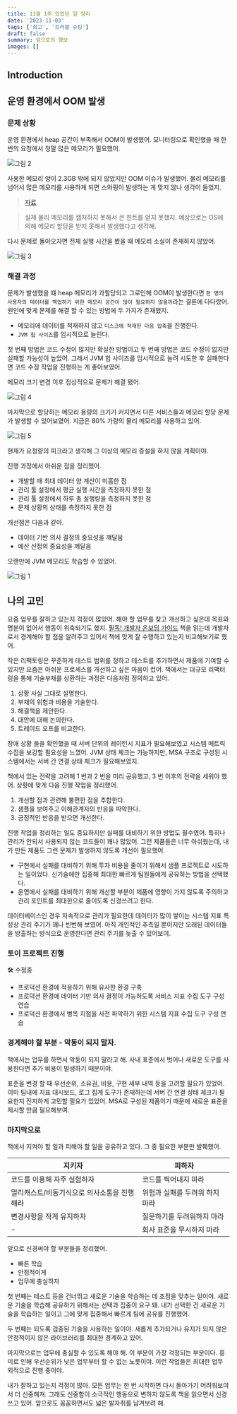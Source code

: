 ```yaml
---
title: 11월 1주 있었던 일 정리
date: '2023-11-03'
tags: ['회고', '트러블 슈팅']
draft: false
summary: 앞으로의 행보
images: []
---
```


## Introduction

<TOCInline toc={props.toc} exclude="Introduction" />

## 운영 환경에서 OOM 발생

### 문제 상황

운영 환경에서 heap 공간이 부족해서 OOM이 발생했어.
모니터링으로 확인했을 때 한 번의 요청에서 정말 많은 메모리가 필요했어.

![그림 2](/static/images/11m1w/2.png)

사용한 메모리 양이 2.3GB 밖에 되지 않았지만 OOM 이슈가 발생했어.
물리 메모리를 넘어서 많은 메모리를 사용하게 되면 스와핑이 발생하는 게 맞지 않나 생각이 들었지.

> [자료](https://stackoverflow.com/questions/43320272/java-virtual-machine-and-swap-space)

> 실제 물리 메모리를 캡처하지 못해서 큰 힌트를 얻지 못했지.
> 예상으로는 OS에 의해 메모리 할당을 받지 못해서 발생했다고 생각해.

다시 문제로 돌아오자면 전체 실행 시간을 봤을 때 메모리 소실이 존재하지 않았어.

![그림 3](/static/images/11m1w/3.png)

### 해결 과정

문제가 발생했을 떄 heap 메모리가 과할당되고 그로인해 OOM이 발생한다면 `한 명의 사용자의 데이터를 백업하기 위한 메모리 공간이 많이 필요하지 않을까`라는 결론에 다다랐어.
원인에 맞게 문제를 해결 할 수 있는 방법에 두 가지가 존재했지.

- 메모리에 데이터를 적재하지 않고 `디스크에 적재한 다음 압축`을 진행한다.
- `JVM 힙 사이즈`를 임시적으로 늘린다.

첫 번째 방법은 코드 수정이 많지만 확실한 방법이고 두 번째 방법은 코드 수정이 없지만 실패할 가능성이 높았어.
그래서 JVM 힙 사이즈를 임시적으로 늘려 시도한 후 실패한다면 코드 수정 작업을 진행하는 게 좋아보였어.

메모리 크기 변경 이후 정상적으로 문제가 해결 됐어.

![그림 4](/static/images/11m1w/4.png)

마지막으로 할당하는 메모리 용량의 크기가 커지면서 다른 서비스들과 메모리 할당 문제가 발생할 수 있어보였어.
지금은 80% 가량의 물리 메모리를 사용하고 있어.

![그림 5](/static/images/11m1w/5.png)

현재가 요청량의 피크라고 생각해 그 이상의 메모리 증설을 하지 않을 계획이야.

진행 과정에서 아쉬운 점을 정리했어.

- 개발할 때 최대 데이터 양 계산이 미흡한 점
- 관리 툴 설정에서 평균 실행 시간을 측정하지 못한 점
- 관리 툴 설정에서 하루 총 실행량을 측정하지 못한 점
- 문제 상황의 상태를 측정하지 못한 점

개선점은 다음과 같아.

- 데이터 기반 의사 결정의 중요성을 꺠달음
- 예산 산정의 중요성을 꺠달음

오랜만에 JVM 메모리도 학습할 수 있었어.

![그림 1](/static/images/11m1w/1.png)

## 나의 고민

요즘 업무를 잘하고 있는지 걱정이 많았어.
해야 할 업무를 찾고 개선하고 싶은데 목표와 명분이 없어서 행동이 위축되기도 했지.
[필독! 개발자 온보딩 가이드](https://www.yes24.com/Product/Goods/119108069?pid=123487&cosemkid=go16850187529137235&gad_source=1&gclid=Cj0KCQjwtJKqBhCaARIsAN_yS_mcATyB-Iia_JEpIoGAWgYQ9XVAKtD5m0PSz3SWxBCjq0jDjXseCJ4aAnynEALw_wcB) 책을 읽는데 개발자로서 경계해야 할 점을 알려주고 있어서 책에 맞게 잘 수행하고 있는지 비교해보기로 했어.

작은 리팩토링은 꾸준하게 테스트 범위를 정하고 테스트를 추가하면서 제품에 기여할 수 있지만 요즘은 아쉬운 프로세스를 개선하고 싶은 마음이 컸어.
책에서는 대규모 리팩터링을 통해 기술부채를 상환하는 과정은 다음처럼 정의하고 있어.

1. 상황 사실 그대로 설명한다.
2. 부채의 위험과 비용을 기술한다.
3. 해결책을 제안한다.
4. 대안에 대해 논의한다.
5. 트레이드 오프를 비교한다.

장애 상황 들을 확인했을 때 서버 단위의 레이턴시 지표가 필요해보였고 시스템 메트릭 수집을 보강할 필요성을 느꼈어.
JVM 상태 체크는 가능하지만, MSA 구조로 구성된 시스템에서는 서버 간 연결 상태 체크가 필요해보였지.

책에서 있는 전략을 고려해 1 번과 2 번을 미리 공유했고, 3 번 이후의 전략을 세워야 했어.
상황에 맞게 다음 진행 작업을 정리했어.

1. 개선할 점과 관련해 불편한 점을 추합한다.
2. 샘플을 보여주고 이해관계자의 반응을 파악한다.
3. 긍정적인 반응을 받으면 개선한다.

진행 작업을 정리하는 일도 중요하지만 실패를 대비하기 위한 방법도 필수였어.
특히나 관리가 안되서 사용되지 않는 코드들이 꽤나 많았어.
그런 제품들은 너무 아쉬웠는데, 내가 만든 제품도 그런 문제가 발생하지 않도록 개선이 필요했어.

- 구현에서 실패를 대비하기 위해 투자 비용을 줄이기 위해서 샘플 프로젝트로 시도하는 일이었다. 신기술에만 집중해 최대한 빠르게 팀원들에게 공유하는 방법을 선택했다.
- 운영에서 실패를 대비하기 위해 개선할 부분이 제품에 영향이 가지 않도록 주의하고 관리 포인트를 최대한으로 줄이도록 신경쓰려고 한다.

데이터베이스인 경우 지속적으로 관리가 필요한데 데이터가 많이 쌓이는 시스템 지표 특성상 관리 주기가 꽤나 빈번해 보였어.
아직 개인적인 추측일 뿐이지만 오래된 데이터들을 방출하는 방식으로 운영한다면 관리 주기를 늦출 수 있어보여.

### 토이 프로젝트 진행

🛠 수정중

- 프로덕션 환경에 적응하기 위해 유사한 환경 구축
- 프로덕션 환경에 데이터 기반 의사 결정이 가능하도록 서비스 지표 수집 도구 구성 연습
- 프로덕션 환경에서 병목 지점을 사전 파악하기 위한 시스템 지표 수집 도구 구성 연습

### 경계해야 할 부분 - 악동이 되지 말자.

책에서는 업무를 하면서 악동이 되지 말라고 해.
사내 표준에서 벗어나 새로운 도구를 사용한다면 추가 비용이 발생하기 때문이야.

표준을 변경 할 때 우선순위, 소유권, 비용, 구현 세부 내역 등을 고려할 필요가 있었어.
이미 팀내에 지표 대시보드, 로그 집계 도구가 존재하는데 서버 간 연결 상태 체크가 필요한지 진지하게 고민할 필요가 있었어.
MSA로 구성된 제품이기 때문에 새로운 표준을 제시할 만큼 필요해보여.

### 마지막으로

책에서 지켜야 할 일과 피해야 할 일을 공유하고 있다. 그 중 필요한 부분만 발췌했어.

| 지키자                     | 피하자               |
|-------------------------|-------------------|
| 코드를 이용해 자주 실험하자         | 코드를 찍어내지 마라       |
| 멀리캐스트/비동기식으로 의사소통을 진행해라 | 위험과 실패를 두려워 하지 마라 |
| 변경사항을 작게 유지하자           | 질문하기를 두려워하지 마라    |
| -                       | 회사 표준을 무시하지 마라    |

앞으로 신경써야 할 부분들을 정리했어.

- 빠른 학습
- 안정적이게
- 업무에 충실하자

첫 번째는 테스트 등을 건너뛰고 새로운 기술을 학습하는 데 초점을 맞추는 일이야.
새로운 기술을 학습해 공유하기 위해서는 선택과 집중이 요구 돼.
내가 선택한 건 새로운 기술을 학습하는 일이고 그에 맞게 집중해서 빠르게 팀에 공유를 진행했어.

두 번째는 되도록 검증된 기술을 사용하는 일이야.
새롭게 추가되거나 유지가 되지 않은 안정적이지 않은 라이브러리를 최대한 경계하고 있어.

마지막으로는 업무에 충실할 수 있도록 해야 해.
이 부분이 가장 걱정되는 부분이다. 흥미로 인해 우선순위가 낮은 업무부터 할 수 없는 노릇이야.
이런 작업들은 최대한 업무 외적으로 진행 중이야.

내가 잘하고 있는지 걱정이 많아.
모든 업무는 한 번 시작하면 다시 돌아가기 어려워보여서 더 신중해져.
그래도 신중함이 소극적인 행동으로 변하지 않도록 책을 읽으면서 신경쓰고 있어.
앞으로도 꼼꼼하면서도 넓은 발자취를 남겨보려 해.

